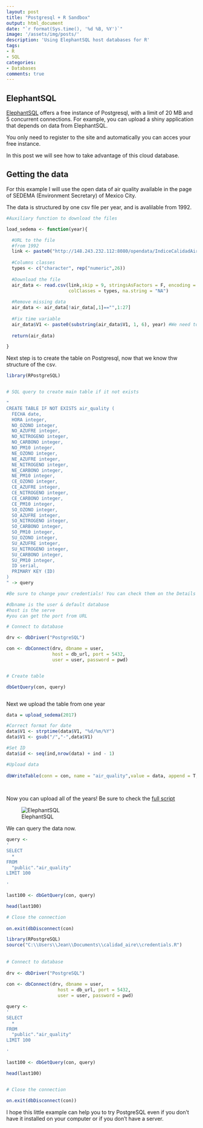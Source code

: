 ```yaml
---
layout: post
title: "Postgresql + R Sandbox"
output: html_document
date: "`r format(Sys.time(), '%d %B, %Y')`"
image: '/assets/img/posts/'
description: 'Using ElephantSQL host databases for R'
tags:
- R 
- SQL 
categories:
- Databases
comments: true
---
```




## ElephantSQL

[ElephantSQL](https://www.elephantsql.com/) offers a free instance of Postgresql, with a limit of 20 MB and 5 concurrent connections. For example, you can upload a shiny application that depends on data from ElephantSQL.

You only need to register to the site and automatically you can acces your free instance.

In this post we will see how to take advantage of this cloud database.


## Getting the data

For this example I will use the open data of air quality available in the page of SEDEMA (Environment Secretary) of Mexico City.

The data is structured by one csv file per year, and is avalilable from 1992.

```r

#Auxiliary function to download the files

load_sedema <- function(year){

  #URL to the file
  #from 1992
  link <- paste0("http://148.243.232.112:8080/opendata/IndiceCalidadAire/indice_",year,".csv") 
  
  #Columns classes
  types <- c("character", rep("numeric",26))
  
  #Download the file
  air_data <- read.csv(link,skip = 9, stringsAsFactors = F, encoding = "latin1", header = F,
                       colClasses = types, na.string = "NA")
  
  #Remove missing data
  air_data <- air_data[!air_data[,1]=="",1:27]
  
  #Fix time variable
  air_data$V1 <- paste0(substring(air_data$V1, 1, 6), year) #We need to asure that all dates are from the specified year
  
  return(air_data)

}

```

Next step is to create the table on Postgresql, now that we know thw structure of the csv.

```r
library(RPostgreSQL)


# SQL query to create main table if it not exists

"
CREATE TABLE IF NOT EXISTS air_quality (
  FECHA date,  
  HORA integer,
  NO_OZONO integer,
  NO_AZUFRE integer,
  NO_NITROGENO integer,
  NO_CARBONO integer,
  NO_PM10 integer,
  NE_OZONO integer,
  NE_AZUFRE integer,
  NE_NITROGENO integer,
  NE_CARBONO integer,
  NE_PM10 integer,
  CE_OZONO integer,
  CE_AZUFRE integer,
  CE_NITROGENO integer,
  CE_CARBONO integer,
  CE_PM10 integer,
  SO_OZONO integer,
  SO_AZUFRE integer,
  SO_NITROGENO integer,
  SO_CARBONO integer,
  SO_PM10 integer,
  SU_OZONO integer,
  SU_AZUFRE integer,
  SU_NITROGENO integer,
  SU_CARBONO integer,
  SU_PM10 integer,
  ID serial,
  PRIMARY KEY (ID)
)
" -> query

#Be sure to change your credentials! You can check them on the Details window on your ElephantSQL instance!

#dbname is the user & default database
#host is the serve
#you can get the port from URL

# Connect to database

drv <- dbDriver("PostgreSQL")

con <- dbConnect(drv, dbname = user, 
                 host = db_url, port = 5432,
                 user = user, password = pwd)


# Create table

dbGetQuery(con, query)



```

Next we upload the table from one year

```r

data = upload_sedema(2017)

#Correct format for date
data$V1 <- strptime(data$V1, "%d/%m/%Y")
data$V1 <- gsub("/","-",data$V1)

#Set ID
data$id <- seq(ind,nrow(data) + ind - 1)

#Upload data
  
dbWriteTable(conn = con, name = "air_quality",value = data, append = T, row.names = F)
    
  
```

Now you can upload all of the years! Be sure to check the [full script](https://github.com/jean9208/Mexico-City-Air-Quality/blob/master/bulk_import.R)

![ElephantSQL](img/elephantsql.png)

We can query the data now.
```r
query <- 
'
SELECT 
  * 
FROM 
  "public"."air_quality" 
LIMIT 100
  
'

last100 <- dbGetQuery(con, query)

head(last100)

# Close the connection
  
on.exit(dbDisconnect(con)
```

```r

library(RPostgreSQL)
source("C:\\Users\\Jean\\Documents\\calidad_aire\\credentials.R")
  
  
# Connect to database
  
drv <- dbDriver("PostgreSQL")
  
con <- dbConnect(drv, dbname = user, 
                   host = db_url, port = 5432,
                   user = user, password = pwd)

query <- 
'
SELECT 
  * 
FROM 
  "public"."air_quality" 
LIMIT 100
  
'

last100 <- dbGetQuery(con, query)

head(last100)


# Close the connection
  
on.exit(dbDisconnect(con))
```

I hope this little example can help you to try PostgreSQL even if you don't have it installed on your computer or if you don't have a server.